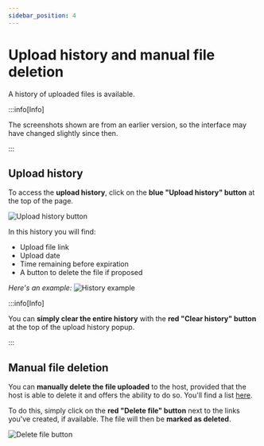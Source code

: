 ```yaml
---
sidebar_position: 4
---
```


# Upload history and manual file deletion

<head>
  <meta property="og:image" content="https://p-u.vercel.app/assets/meta_visual.png" />
  <meta name="og:url" content="https://polyuploader.vercel.app/installation-and-user-guide/upload-history-and-manual-deletion" />
  <meta name="twitter:card" content="summary_large_image" />
  <meta name="twitter:image" content="https://p-u.vercel.app/assets/meta_visual.png" />
  <meta name="og:description" content="Upload history and manual file deletion - PolyUploader. Upload your files remotely to different hosting sites." />
  <meta name="theme-color" content="#4f46e5" />
</head>

A history of uploaded files is available.

:::info[Info]

The screenshots shown are from an earlier version, so the interface may have changed slightly since then.

:::

## Upload history

To access the **upload history**, click on the **blue "Upload history" button** at the top of the page.

![Upload history button](/img/upload-history-and-manual-file-deletion/upload_history_button.png)

In this history you will find:

- Upload file link
- Upload date
- Time remaining before expiration
- A button to delete the file if proposed

_Here's an example:_
![History example](/img/upload-history-and-manual-file-deletion/history_example.png)

:::info[Info]

You can **simply clear the entire history** with the **red "Clear history" button** at the top of the upload history popup.

:::

## Manual file deletion

You can **manually delete the file uploaded** to the host, provided that the host is able to delete it and offers the ability to do so. You'll find a list [here](/supported-hosts-and-capabilities).

To do this, simply click on the **red "Delete file" button** next to the links you've created, if available. The file will then be **marked as deleted**.

![Delete file button](/img/upload-history-and-manual-file-deletion/delete_file_button.png)